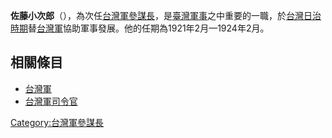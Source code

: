 '''佐藤小次郎'''（{{bd|？||？|catIdx=}}），為次任[[台灣軍參謀長|台灣軍參謀長]]，是[[臺灣|臺灣]][[軍事|軍事]]之中重要的一職，於[[台灣日治時期|台灣日治時期]]替[[台灣軍|台灣軍]]協助軍事發展。他的任期為1921年2月—1924年2月。
{{start box}}
{{s-before|[[曾田孝一郎|曾田孝一郎]]}}
{{s-title|[[台灣軍參謀長|台灣軍參謀長]]|1921年2月—1924年2月}}
{{s-after|[[渡邊金造|渡邊金造]]}}
{{end box}}

==相關條目==
*[[台灣軍|台灣軍]]
*[[台灣軍司令官|台灣軍司令官]]

[[Category:台灣軍參謀長|Category:台灣軍參謀長]]